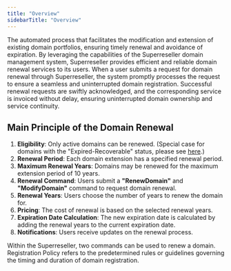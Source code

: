 ```yaml
---
title: "Overview"
sidebarTitle: "Overview"
---
```


The automated process that facilitates the modification and extension of existing domain portfolios, ensuring timely renewal and avoidance of expiration. By leveraging the capabilities of the Superreseller domain management system, Superreseller provides efficient and reliable domain renewal services to its users.
When a user submits a request for domain renewal through Superreseller, the system promptly processes the request to ensure a seamless and uninterrupted domain registration. Successful renewal requests are swiftly acknowledged, and the corresponding service is invoiced without delay, ensuring uninterrupted domain ownership and service continuity.

## Main Principle of the Domain Renewal
1. **Eligibility**: Only active domains can be renewed. (Special case for domains with the "Expired-Recoverable" status, please see [here](/domainrenewal/considerations).)
2. **Renewal Period**: Each domain extension has a specified renewal period.
3. **Maximum Renewal Years**: Domains may be renewed for the maximum extension period of 10 years.
4. **Renewal Command**: Users submit a **"RenewDomain"** and **"ModifyDomain"** command to request domain renewal.
5. **Renewal Years**: Users choose the number of years to renew the domain for.
6. **Pricing**: The cost of renewal is based on the selected renewal years.
7. **Expiration Date Calculation**: The new expiration date is calculated by adding the renewal years to the current expiration date.
8. **Notifications**: Users receive updates on the renewal process.

<CardGroup>
  <Card
    title="Renewal Commands"
    icon="screwdriver-wrench"
    href="/domainportfolio/modify"
  >
    Within the Superreseller, two commands can be used to renew a domain.
  </Card>
  <Card
    title="Registration Policy"
    icon="hexagon-plus"
    href="/commandgroup/domains/renew"
  >
    Registration Policy refers to the predetermined rules or guidelines governing the timing and duration of domain registration.
  </Card>
</CardGroup>
